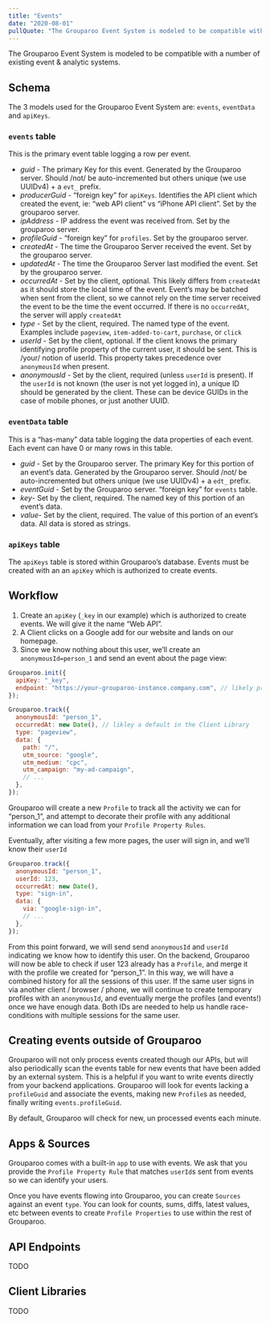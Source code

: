 ```yaml
---
title: "Events"
date: "2020-08-01"
pullQuote: "The Grouparoo Event System is modeled to be compatible with a number of existing event & analytic systems."
---
```


The Grouparoo Event System is modeled to be compatible with a number of existing event & analytic systems.

## Schema

The 3 models used for the Grouparoo Event System are: `events`, `eventData` and `apiKeys`.

### `events` table

This is the primary event table logging a row per event.

- _guid_ - The primary Key for this event. Generated by the Grouparoo server. Should /not/ be auto-incremented but others unique (we use UUIDv4) + a `evt_` prefix.
- _producerGuid_ - “foreign key” for `apiKeys`. Identifies the API client which created the event, ie: “web API client” vs “iPhone API client”. Set by the grouparoo server.
- _ipAddress_ - IP address the event was received from. Set by the grouparoo server.
- _profileGuid_ - “foreign key” for `profiles`. Set by the grouparoo server.
- _createdAt_ - The time the Grouparoo Server received the event. Set by the grouparoo server.
- _updatedAt_ - The time the Grouparoo Server last modified the event. Set by the grouparoo server.
- _occurredAt_ - Set by the client, optional. This likely differs from `createdAt` as it should store the local time of the event. Event’s may be batched when sent from the client, so we cannot rely on the time server received the event to be the time the event occurred. If there is no `occurredAt`, the server will apply `createdAt`
- _type_ - Set by the client, required. The named type of the event. Examples include `pageview`, `item-added-to-cart`, `purchase`, or `click`
- _userId_ - Set by the client, optional. If the client knows the primary identifying profile property of the current user, it should be sent. This is /your/ notion of userId. This property takes precedence over `anonymousId` when present.
- _anonymousId_ - Set by the client, required (unless `userId` is present). If the `userId` is not known (the user is not yet logged in), a unique ID should be generated by the client. These can be device GUIDs in the case of mobile phones, or just another UUID.

### `eventData` table

This is a “has-many” data table logging the data properties of each event. Each event can have 0 or many rows in this table.

- _guid_ - Set by the Grouparoo server. The primary Key for this portion of an event’s data. Generated by the Grouparoo server. Should /not/ be auto-incremented but others unique (we use UUIDv4) + a `edt_` prefix.
- _eventGuid_ - Set by the Grouparoo server. “foreign key” for `events` table.
- _key_- Set by the client, required. The named key of this portion of an event’s data.
- _value_- Set by the client, required. The value of this portion of an event’s data. All data is stored as strings.

### `apiKeys` table

The `apiKeys` table is stored within Grouparoo’s database. Events must be created with an an `apiKey` which is authorized to create events.

## Workflow

1. Create an `apiKey` (`_key` in our example) which is authorized to create events. We will give it the name “Web API”.
2. A Client clicks on a Google add for our website and lands on our homepage.
3. Since we know nothing about this user, we’ll create an `anonymousId=person_1` and send an event about the page view:

```js
Grouparoo.init({
  apiKey: "_key",
  endpoint: "https://your-grouparoo-instance.company.com", // likely pre-set by the client library
});

Grouparoo.track({
  anonymousId: "person_1",
  occurredAt: new Date(), // likley a default in the Client Library
  type: "pageview",
  data: {
    path: "/",
    utm_source: "google",
    utm_medium: "cpc",
    utm_campaign: "my-ad-campaign",
    // ...
  },
});
```

Grouparoo will create a new `Profile` to track all the activity we can for “person_1”, and attempt to decorate their profile with any additional information we can load from your `Profile Property Rules`.

Eventually, after visiting a few more pages, the user will sign in, and we’ll know their `userId`

```js
Grouparoo.track({
  anonymousId: "person_1",
  userId: 123,
  occurredAt: new Date(),
  type: "sign-in",
  data: {
    via: "google-sign-in",
    // ...
  },
});
```

From this point forward, we will send send `anonymousId` and `userId` indicating we know how to identify this user. On the backend, Grouparoo will now be able to check if user 123 already has a `Profile`, and merge it with the profile we created for “person_1”. In this way, we will have a combined history for all the sessions of this user. If the same user signs in via another client / browser / phone, we will continue to create temporary profiles with an `anonymousId`, and eventually merge the profiles (and events!) once we have enough data. Both IDs are needed to help us handle race-conditions with multiple sessions for the same user.

## Creating events outside of Grouparoo

Grouparoo will not only process events created though our APIs, but will also periodically scan the events table for new events that have been added by an external system. This is a helpful if you want to write events directly from your backend applications. Grouparoo will look for events lacking a `profileGuid` and associate the events, making new `Profile`s as needed, finally writing `events.profileGuid`.

By default, Grouparoo will check for new, un processed events each minute.

## Apps & Sources

Grouparoo comes with a built-in `app` to use with events. We ask that you provide the `Profile Property Rule` that matches `userId`s sent from events so we can identify your users.

Once you have events flowing into Grouparoo, you can create `Sources` against an event `type`. You can look for counts, sums, diffs, latest values, etc between events to create `Profile Properties` to use within the rest of Grouparoo.

## API Endpoints

TODO

## Client Libraries

TODO
